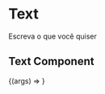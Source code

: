 
<Meta title="Components/Text" component={Text} />

# Text

Escreva o que você quiser

<ArgsTable of={Text} />

## Text Component

<Canvas>
  <Story
  name="Text Component"
  args={{ children: "Texto teste" }}
  >
    {(args) => <Text {...args} />}
  </Story>
</Canvas>
